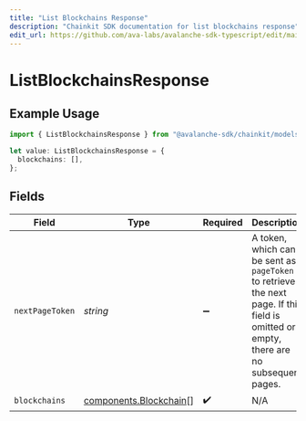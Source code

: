 ```yaml
---
title: "List Blockchains Response"
description: "Chainkit SDK documentation for list blockchains response"
edit_url: https://github.com/ava-labs/avalanche-sdk-typescript/edit/main/chainkit/docs/models/components/listblockchainsresponse.md
---
```


# ListBlockchainsResponse

## Example Usage

```typescript
import { ListBlockchainsResponse } from "@avalanche-sdk/chainkit/models/components";

let value: ListBlockchainsResponse = {
  blockchains: [],
};
```

## Fields

| Field                                                                                                                                  | Type                                                                                                                                   | Required                                                                                                                               | Description                                                                                                                            |
| -------------------------------------------------------------------------------------------------------------------------------------- | -------------------------------------------------------------------------------------------------------------------------------------- | -------------------------------------------------------------------------------------------------------------------------------------- | -------------------------------------------------------------------------------------------------------------------------------------- |
| `nextPageToken`                                                                                                                        | *string*                                                                                                                               | :heavy_minus_sign:                                                                                                                     | A token, which can be sent as `pageToken` to retrieve the next page. If this field is omitted or empty, there are no subsequent pages. |
| `blockchains`                                                                                                                          | [components.Blockchain](https://github.com/ava-labs/avalanche-sdk-typescript/blob/main/chainkit/models/components/blockchain.md)[]                                                                       | :heavy_check_mark:                                                                                                                     | N/A                                                                                                                                    |